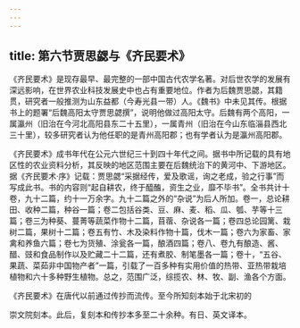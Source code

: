 ```yaml
---
---
---
```

title: 第六节贾思勰与《齐民要术》
---



《齐民要术》是现存最早、最完整的一部中国古代农学名著。对后世农学的发展有深远影响，在世界农业科技发展史中也占有重要地位。作者为后魏贾思勰，其籍贯，研究者一般推测为山东益都（今寿光县一带）人。《魏书》中未见其传。根据书上的题署“后魏高阳太守贾思勰撰”，说明他做过高阳太守。后魏有两个高阳，一属瀛州（旧治在今河北高阳县东二十五里），一属青州（旧治在今山东临淄县西北三十里），较多研究者认为他任职的是青州高阳郡；也有学者认为是瀛州高阳郡。

《齐民要术》成书年代在公元六世纪三十到四十年代之间。据书中所记载的具有地区性的农业资料分析，其反映的地区范围主要在后魏统治下的黄河中、下游地区。据《齐民要术·序》记载：贾思勰“采据经传，爱及歌谣，询之老成，验之行事”而写成此书。书的内容则“起自耕农，终于醯醢，资生之业，靡不毕书”。全书共计十卷，九十二篇，约十一万余字。九十二篇之外的“杂说”为后人所加。卷一，总论耕田、收种二篇，种谷一篇；卷二包括谷类、豆、麻、麦、稻、瓜、瓠、芋等十三篇；卷三为种葵、蔓菁等蔬菜作物十二篇，苜蓿、杂说各一篇；卷四总论园篱、栽树二篇，果树十二篇；卷五有竹、木及染料作物十篇，伐木一篇；卷六为家畜、家禽和养鱼六篇；卷七为货殖、涂瓮各一篇，酿酒四篇；卷八、卷九有酿造、酱、醋、豉和食品制作以及贮藏二十二篇，还有煮胶、制笔墨各一篇；卷十，“五谷、果蔬、菜茹非中国物产者”一篇，引载了一百多种有实用价值的热带、亚热带栽培植物和六十多种野生植物。总之，范围广泛，综揽农、林、牧、副、渔各个方面。

《齐民要术》在唐代以前通过传抄而流传。至今所知刻本始于北宋初的

崇文院刻本。此后，复刻本和传抄本多至二十余种。有日、英文译本。